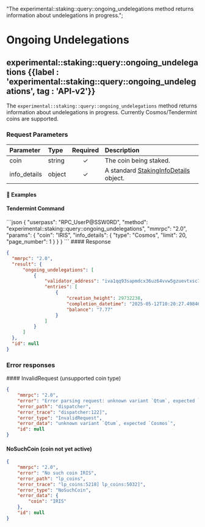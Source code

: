   "The experimental::staking::query::ongoing_undelegations method returns information about undelegations in progress.";

# Ongoing Undelegations

## experimental::staking::query::ongoing\_undelegations {{label : 'experimental::staking::query::ongoing_undelegations', tag : 'API-v2'}}

The `experimental::staking::query::ongoing_undelegations` method returns information about undelegations in progress. Currently Cosmos/Tendermint coins are supported.

### Request Parameters

| Parameter     | Type   | Required | Description                                                                                                        |
| :------------ | :----- | :------: | :----------------------------------------------------------------------------------------------------------------- |
| coin          | string |     ✓    | The coin being staked.                                                                                             |
| info\_details | object |     ✓    | A standard [StakingInfoDetails](/komodo-defi-framework/api/common_structures/wallet/#staking-info-details) object. |

#### 📌 Examples

#### Tendermint Command

<CodeGroup title="" tag="POST" label="experimental::staking::query::ongoing_undelegations" mm2MethodDecorate="true">
  ```json
  {
    "userpass": "RPC_UserP@SSW0RD",
    "method": "experimental::staking::query::ongoing_undelegations",
    "mmrpc": "2.0",
    "params": {
      "coin": "IRIS",
      "info_details": {
        "type": "Cosmos",
        "limit": 20,
        "page_number": 1
      }
    }
  }
  ```
</CodeGroup>

<CollapsibleSection expandedText="Hide Response" collapsedText="Show Response">
  #### Response

  ```json
  {
    "mmrpc": "2.0",
    "result": {
        "ongoing_undelegations": [
            {
                "validator_address": "iva1qq93sapmdcx36uz64vvw5gzuevtxsc7lcfxsat",
                "entries": [
                    {
                        "creation_height": 29732238,
                        "completion_datetime": "2025-05-12T10:20:27.498461529Z",
                        "balance": "7.77"
                    }
                ]
            }
        ]
    },
    "id": null
  }
  ```
</CollapsibleSection>

### Error responses

<CollapsibleSection expandedText="Hide Error Responses" collapsedText="Show Error Responses">
  #### InvalidRequest (unsupported coin type)

  ```json
  {
      "mmrpc": "2.0",
      "error": "Error parsing request: unknown variant `Qtum`, expected `Cosmos`",
      "error_path": "dispatcher",
      "error_trace": "dispatcher:122]",
      "error_type": "InvalidRequest",
      "error_data": "unknown variant `Qtum`, expected `Cosmos`",
      "id": null
  }
  ```

  #### NoSuchCoin (coin not yet active)

  ```json
  {
      "mmrpc": "2.0",
      "error": "No such coin IRIS",
      "error_path": "lp_coins",
      "error_trace": "lp_coins:5218] lp_coins:5032]",
      "error_type": "NoSuchCoin",
      "error_data": {
          "coin": "IRIS"
      },
      "id": null
  }
  ```
</CollapsibleSection>
